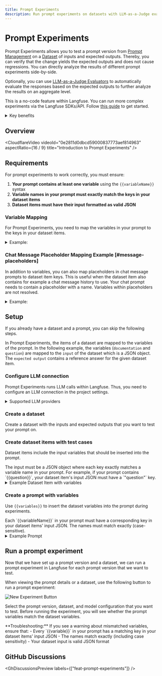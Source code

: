```yaml
---
title: Prompt Experiments
description: Run prompt experiments on datasets with LLM-as-a-Judge evaluations.
---
```


# Prompt Experiments


Prompt Experiments allows you to test a prompt version from [Prompt Management](/docs/prompt-management) on a [Dataset](/docs/evaluation/features/datasets) of inputs and expected outputs. Thereby, you can verify that the change yields the expected outputs and does not cause regressions. You can directly analyze the results of different prompt experiments side-by-side.

Optionally, you can use [LLM-as-a-Judge Evaluators](/docs/scores/model-based-evals) to automatically evaluate the responses based on the expected outputs to further analyze the results on an aggregate level.

<Callout type="info">

This is a no-code feature within Langfuse. You can run more complex experiments via the Langfuse SDKs/API. Follow [this guide](/docs/datasets/get-started) to get started.

</Callout>

<details>
<summary>Key benefits</summary>

- **Feedback loop**: Quickly iterate on prompts by running experiments and directly comparing evaluation results side-by-side.
- **Regression prevention**: When making prompt changes, run an experiment to make sure that the new version does not cause bad outputs.

</details>

## Overview

<CloudflareVideo
  videoId="0e2811d0dbcd59000837773aef814963"
  aspectRatio={16 / 9}
  title="Introduction to Prompt Experiments"
/>

## Requirements

<Callout type="warning">
For prompt experiments to work correctly, you must ensure:

1. **Your prompt contains at least one variable** using the `{{variableName}}` syntax
2. **Variable names in your prompt must exactly match the keys in your dataset items**
3. **Dataset items must have their input formatted as valid JSON**
</Callout>


### Variable Mapping

For Prompt Experiments, you need to map the variables in your prompt to the keys in your dataset items.

<details>
<summary>Example:</summary>

The following example demonstrates how prompt variables are mapped to dataset item inputs:

<div className="grid md:grid-cols-2 gap-4">
<div>

<br/>**Prompt:**
```bash
You are a Langfuse expert. Answer based on:
{{documentation}}

Question: {{question}}
```

</div>
<div>

<br/>**Dataset Item:**
```json
{
  "documentation": "Langfuse is an LLM Engineering Platform",
  "question": "What is Langfuse?"
}
```

</div>
</div>

In this example:
- The prompt variable `{{documentation}}` maps to the JSON key `"documentation"`
- The prompt variable `{{question}}` maps to the JSON key `"question"`
- Both keys must exist in the dataset item's input JSON for the experiment to run successfully

</details>


### Chat Message Placeholder Mapping Example [#message-placeholders]

In addition to variables, you can also map placeholders in chat message prompts to dataset item keys.
This is useful when the dataset item also contains for example a chat message history to use.
Your chat prompt needs to contain a placeholder with a name. Variables within placeholders are not resolved.

<details>
<summary>Example:</summary>

**Chat Prompt:**
Placeholder named: `message_history`

**Dataset Item:**
```json
{
  "message_history": [
    {
      "role": "user",
      "content": "What is Langfuse?"
    },
    {
      "role": "assistant",
      "content": "Langfuse is a tool for tracking and analyzing the performance of language models."
    }
  ],
  "question": "What is Langfuse?"
}
```

In this example: 
- The chat prompt placeholder `message_history` maps to the JSON key `"message_history"`.
- The prompt variable `{{question}}` maps to the JSON key `"question"` in a variable not within a placeholder message.
- Both keys must exist in the dataset item's input JSON for the experiment to run successfully

</details>

## Setup

<Callout type="info">

If you already have a dataset and a prompt, you can skip the following steps.

</Callout>

In Prompt Experiments, the items of a dataset are mapped to the variables of the prompt. In the following example, the variables (`documentation` and `question`) are mapped to the `input` of the dataset which is a JSON object. The `expected output` contains a reference answer for the given dataset item.

<Steps>

### Configure LLM connection

Prompt Experiments runs LLM calls within Langfuse. Thus, you need to configure an LLM connection in the project settings.

<details>
<summary>Supported LLM providers</summary>

- OpenAI, or OpenAI-compatible providers (e.g. LiteLLM, Google Vertex AI)
- Anthropic
- Azure OpenAI
- AWS Bedrock

</details>

### Create a dataset

Create a dataset with the inputs and expected outputs that you want to test your prompt on.


<CreateDataset />

### Create dataset items with test cases

Dataset items include the input variables that should be inserted into the prompt.

<Callout type="important">
The input must be a JSON object where each key exactly matches a variable name in your prompt. For example, if your prompt contains `{{question}}`, your dataset item's input JSON must have a `"question"` key.
</Callout>

<details>
<summary>Example Dataset Item with variables</summary>

```json filename="input"
{
  "question": "What is Langfuse?",
  "documentation": "Langfuse - the LLM Engineering Platform"
}
```

```text filename="expected_output"
Langfuse is the LLM Engineering Platform.
```

</details>


<CreateDatasetItem />

### Create a prompt with variables

Use `{{variables}}` to insert the dataset variables into the prompt during experiments.

<Callout type="important">
Each `{{variableName}}` in your prompt must have a corresponding key in your dataset items' input JSON. The names must match exactly (case-sensitive).
</Callout>

<details>
<summary>Example Prompt</summary>

```text filename="system"
You are a Langfuse expert. Please answer questions based on the following documentation:

DOCUMENTATION
{{documentation}}
```

```text filename="user"
{{question}}
```

</details>


<PromptCreate />

</Steps>

## Run a prompt experiment

Now that we have set up a prompt version and a dataset, we can run a prompt experiment in Langfuse for each prompt version that we want to test.

When viewing the prompt details or a dataset, use the following button to run a prompt experiment:

<Frame className="my-10" fullWidth>

![New Experiment Button](/images/docs/prompt-experiments-new-experiment.png)

</Frame>

Select the prompt version, dataset, and model configuration that you want to test. Before running the experiment, you will see whether the prompt variables match the dataset variables.

<Callout type="tip" emoji="ℹ️">
**Troubleshooting:** If you see a warning about mismatched variables, ensure that:
- Every `{{variable}}` in your prompt has a matching key in your dataset items' input JSON
- The names match exactly (including case sensitivity)
- Your dataset input is valid JSON format
</Callout>

## GitHub Discussions


<GhDiscussionsPreview labels={["feat-prompt-experiments"]} />
